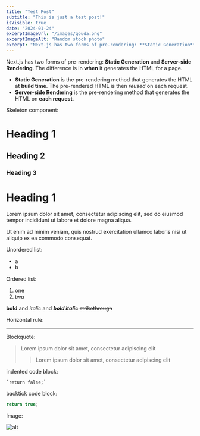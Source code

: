```yaml
---
title: "Test Post"
subtitle: "This is just a test post!"
isVisible: true
date: "2024-01-24"
excerptImageUrl: "/images/gouda.png"
excerptImageAlt: "Random stock photo"
excerpt: "Next.js has two forms of pre-rendering: **Static Generation** and **Server-side Rendering**. The difference is in **when** it generates the HTML for a page."
---
```


Next.js has two forms of pre-rendering: **Static Generation** and **Server-side Rendering**. The difference is in **when** it generates the HTML for a page.

- **Static Generation** is the pre-rendering method that generates the HTML at **build time**. The pre-rendered HTML is then _reused_ on each request.
- **Server-side Rendering** is the pre-rendering method that generates the HTML on **each request**.

Skeleton component:


<Skeleton />

# Heading 1
## Heading 2
### Heading 3

Heading 1
============

Lorem ipsum dolor sit amet, consectetur adipiscing elit, sed do eiusmod tempor incididunt ut labore et dolore magna aliqua. 

Ut enim ad minim veniam, quis nostrud exercitation ullamco laboris nisi ut aliquip ex ea commodo consequat. 

Unordered list:

- a
- b

Ordered list:

1. one
2. two  

**bold** and *italic* and ***bold italic***
~~strikethrough~~

Horizontal rule:

*******

Blockquote:

> Lorem ipsum dolor sit amet, consectetur adipiscing elit
>
>> Lorem ipsum dolor sit amet, consectetur adipiscing elit

indented code block:

    `return false;`


backtick code block:

```js
return true;
```

Image:

![alt](https://picsum.photos/200)